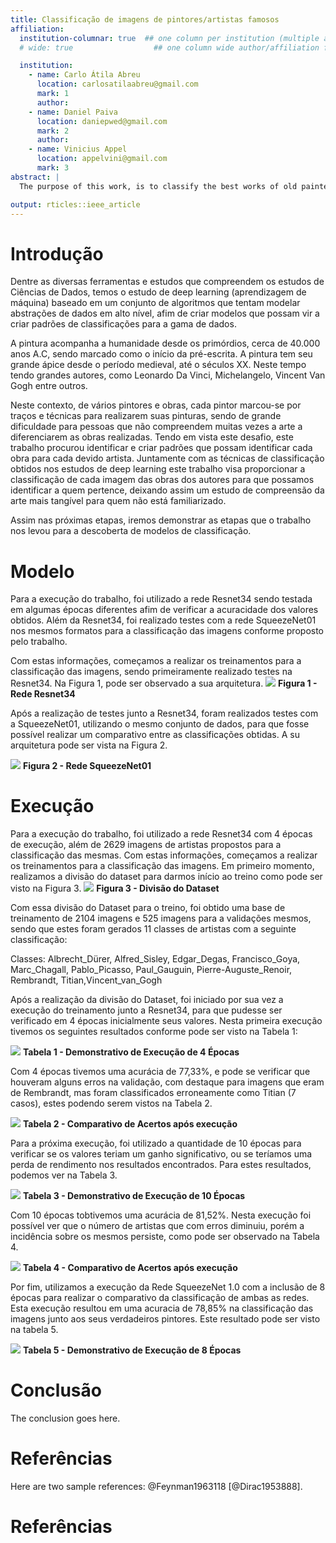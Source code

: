---
title: Classificação de imagens de pintores/artistas famosos
affiliation:
  institution-columnar: true  ## one column per institution (multiple autors eventually)
  # wide: true                  ## one column wide author/affiliation fields

  institution:
    - name: Carlo Átila Abreu
      location: carlosatilaabreu@gmail.com
      mark: 1
      author:
    - name: Daniel Paiva
      location: daniepwed@gmail.com
      mark: 2
      author:
    - name: Vinicius Appel
      location: appelvini@gmail.com
      mark: 3
abstract: |
  The purpose of this work, is to classify the best works of old painters, the objective of easily identifying paintings that may have divergences between art connoisseurs, in order to assist in the identification for the correct classification. Then we want to classify the works for each author through machine learning.

output: rticles::ieee_article
---

**Introdução**
=============
Dentre as diversas ferramentas e estudos que compreendem os estudos de Ciências de Dados, temos o estudo de deep learning (aprendizagem de máquina) baseado em um conjunto de algoritmos que tentam modelar abstrações de dados em alto nível, afim de criar modelos que possam vir a criar padrões de classificações para a gama de dados.


A pintura acompanha a humanidade desde os primórdios, cerca de 40.000 anos A.C, sendo marcado como o início da pré-escrita. A pintura tem seu grande ápice desde o período medieval, até o séculos XX. Neste tempo tendo grandes autores, como Leonardo Da Vinci, Michelangelo, Vincent Van Gogh entre outros.


Neste contexto, de vários pintores e obras, cada pintor marcou-se por traços e técnicas para realizarem suas pinturas, sendo de grande dificuldade para pessoas que não compreendem muitas vezes a arte a diferenciarem as obras realizadas. Tendo em vista este desafio, este trabalho procurou identificar e criar padrões que possam identificar cada obra para cada devido artista. Juntamente com as técnicas de classificação obtidos nos estudos de deep learning este trabalho visa proporcionar a classificação de cada imagem das obras dos autores para que possamos identificar a quem pertence, deixando assim um estudo de compreensão da arte mais tangível para quem não está familiarizado.


Assim nas próximas etapas, iremos demonstrar as etapas que o trabalho nos levou para a descoberta de modelos de classificação.

**Modelo**
================
Para a execução do trabalho, foi utilizado a rede Resnet34 sendo testada em algumas épocas diferentes afim de verificar a acuracidade dos valores obtidos. Além da Resnet34, foi realizado testes com a rede SqueezeNet01 nos mesmos formatos para a classificação das imagens conforme proposto pelo trabalho. 

Com estas informações, começamos a realizar os treinamentos para a classificação das imagens, sendo primeiramente realizado testes na Resnet34. Na Figura 1, pode ser observado a sua arquitetura.
![](Resnet34.png)
**Figura 1 - Rede Resnet34**

Após a realização de testes junto a Resnet34, foram realizados testes com a SqueezeNet01, utilizando o mesmo conjunto de dados, para que fosse possível realizar um comparativo entre as classificações obtidas. A su arquitetura pode ser vista na Figura 2.

![](SqueezeNet1.png)
**Figura 2 - Rede SqueezeNet01**



**Execução**
============
Para a execução do trabalho, foi utilizado a rede Resnet34 com 4 épocas de execução, além de 2629 imagens de artistas propostos para a classificação das mesmas. 
Com estas informações, começamos a realizar os treinamentos para a classificação das imagens. Em primeiro momento, realizamos a divisão do dataset para darmos início ao treino como pode ser visto na Figura 3.
![](DivDataSet.png)
**Figura 3 - Divisão do Dataset**


Com essa divisão do Dataset para o treino, foi obtido uma base de treinamento de 2104 imagens
e 525 imagens para a validações mesmos, sendo que estes foram gerados 11 classes de artistas com a seguinte classificação:


Classes: Albrecht_Dürer, Alfred_Sisley, Edgar_Degas, Francisco_Goya, Marc_Chagall, Pablo_Picasso, Paul_Gauguin, Pierre-Auguste_Renoir, Rembrandt, Titian,Vincent_van_Gogh


Após a realização da divisão do Dataset, foi iniciado por sua vez a execução do treinamento junto a Resnet34, para que pudesse ser verificado em 4 épocas inicialmente seus valores. Nesta primeira execução tivemos os seguintes resultados conforme pode ser visto na Tabela 1:

![](Epoca4.png)
**Tabela 1 - Demonstrativo de Execução de 4 Épocas**

Com 4 épocas tivemos uma acurácia de 77,33%, e pode se verificar que houveram alguns erros na validação, com destaque para imagens que eram de Rembrandt, mas foram classificados erroneamente como Titian (7 casos), estes podendo serem vistos na Tabela 2.

![](Erros1.png)
**Tabela 2 - Comparativo de Acertos após execução**

Para a próxima execução, foi utilizado a quantidade de 10 épocas para verificar se os valores teriam um ganho significativo, ou se teríamos uma perda de rendimento nos resultados encontrados. Para estes resultados, podemos ver na Tabela 3.

![](Epoca10.png)
**Tabela 3 - Demonstrativo de Execução de 10 Épocas**

Com 10 épocas tobtivemos uma acurácia de 81,52%. Nesta execução foi possível ver que o número de artistas que com erros diminuiu, porém a incidência sobre os mesmos persiste, como pode ser observado na Tabela 4.

![](Erros2.png)
**Tabela 4 - Comparativo de Acertos após execução**

Por fim, utilizamos a execução da Rede SqueezeNet 1.0 com a inclusão de 8 épocas para realizar o comparativo da classificação de ambas as redes. Esta execução resultou em uma acuracia de 78,85% na classificação das imagens junto aos seus verdadeiros pintores. Este resultado pode ser visto na tabela 5.

![](Epoca8.png)
**Tabela 5 - Demonstrativo de Execução de 8 Épocas**

Conclusão
============
The conclusion goes here.



Referências
===================

Here are two sample references: @Feynman1963118 [@Dirac1953888].

\newpage
Referências {#references .numbered}
==========
